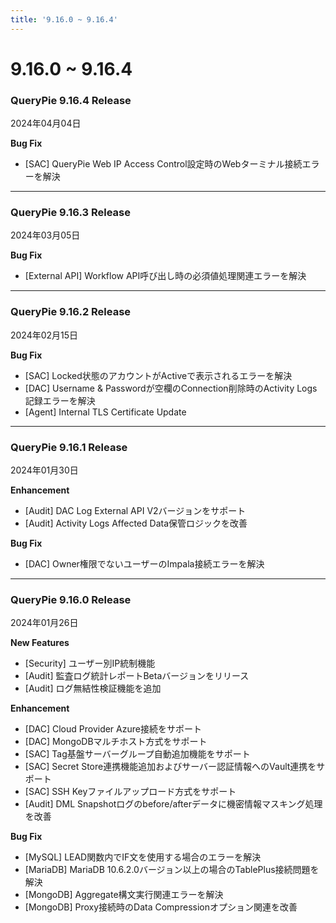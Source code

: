 ```yaml
---
title: '9.16.0 ~ 9.16.4'
---
```


# 9.16.0 ~ 9.16.4

### QueryPie 9.16.4 Release

2024年04月04日


**Bug Fix**

* [SAC] QueryPie Web IP Access Control設定時のWebターミナル接続エラーを解決
---

### QueryPie 9.16.3 Release

2024年03月05日


**Bug Fix**

* [External API] Workflow API呼び出し時の必須値処理関連エラーを解決
---

### QueryPie 9.16.2 Release

2024年02月15日


**Bug Fix**

* [SAC] Locked状態のアカウントがActiveで表示されるエラーを解決
* [DAC] Username & Passwordが空欄のConnection削除時のActivity Logs記録エラーを解決
* [Agent] Internal TLS Certificate Update


---

### QueryPie 9.16.1 Release

2024年01月30日


**Enhancement**

* [Audit] DAC Log External API V2バージョンをサポート
* [Audit] Activity Logs Affected Data保管ロジックを改善


**Bug Fix**

* [DAC] Owner権限でないユーザーのImpala接続エラーを解決


---

### QueryPie 9.16.0 Release

2024年01月26日


**New Features**

* [Security] ユーザー別IP統制機能
* [Audit] 監査ログ統計レポートBetaバージョンをリリース
* [Audit] ログ無結性検証機能を追加


**Enhancement**

* [DAC] Cloud Provider Azure接続をサポート
* [DAC] MongoDBマルチホスト方式をサポート
* [SAC] Tag基盤サーバーグループ自動追加機能をサポート
* [SAC] Secret Store連携機能追加およびサーバー認証情報へのVault連携をサポート
* [SAC] SSH Keyファイルアップロード方式をサポート
* [Audit] DML Snapshotログのbefore/afterデータに機密情報マスキング処理を改善


**Bug Fix**

* [MySQL] LEAD関数内でIF文を使用する場合のエラーを解決
* [MariaDB] MariaDB 10.6.2.0バージョン以上の場合のTablePlus接続問題を解決
* [MongoDB] Aggregate構文実行関連エラーを解決
* [MongoDB] Proxy接続時のData Compressionオプション関連を改善
